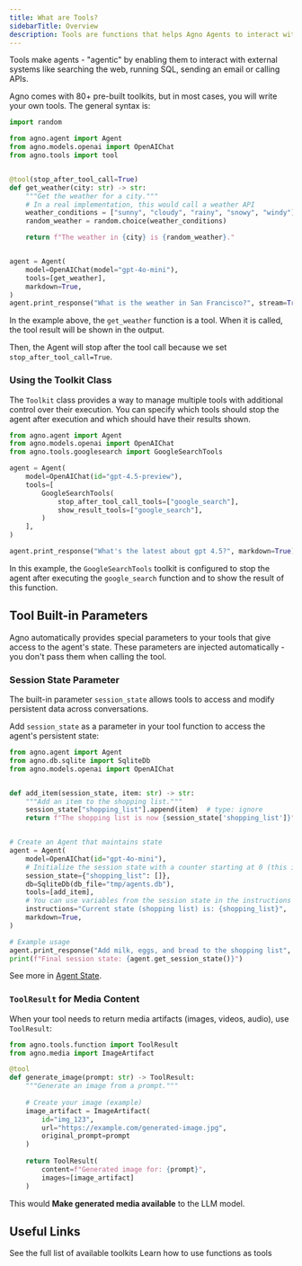 ```yaml
---
title: What are Tools?
sidebarTitle: Overview
description: Tools are functions that helps Agno Agents to interact with the external world.
---
```


Tools make agents - "agentic" by enabling them to interact with external systems like searching the web, running SQL, sending an email or calling APIs.

Agno comes with 80+ pre-built toolkits, but in most cases, you will write your own tools. The general syntax is:

```python
import random

from agno.agent import Agent
from agno.models.openai import OpenAIChat
from agno.tools import tool


@tool(stop_after_tool_call=True)
def get_weather(city: str) -> str:
    """Get the weather for a city."""
    # In a real implementation, this would call a weather API
    weather_conditions = ["sunny", "cloudy", "rainy", "snowy", "windy"]
    random_weather = random.choice(weather_conditions)

    return f"The weather in {city} is {random_weather}."


agent = Agent(
    model=OpenAIChat(model="gpt-4o-mini"),
    tools=[get_weather],
    markdown=True,
)
agent.print_response("What is the weather in San Francisco?", stream=True)
```

<Tip>

In the example above, the `get_weather` function is a tool. When it is called, the tool result will be shown in the output.

Then, the Agent will stop after the tool call because we set `stop_after_tool_call=True`.

</Tip>

### Using the Toolkit Class

The `Toolkit` class provides a way to manage multiple tools with additional control over their execution. You can specify which tools should stop the agent after execution and which should have their results shown.

```python
from agno.agent import Agent
from agno.models.openai import OpenAIChat
from agno.tools.googlesearch import GoogleSearchTools

agent = Agent(
    model=OpenAIChat(id="gpt-4.5-preview"),
    tools=[
        GoogleSearchTools(
            stop_after_tool_call_tools=["google_search"],
            show_result_tools=["google_search"],
        )
    ],
)

agent.print_response("What's the latest about gpt 4.5?", markdown=True)
```

In this example, the `GoogleSearchTools` toolkit is configured to stop the agent after executing the `google_search` function and to show the result of this function.


## Tool Built-in Parameters

Agno automatically provides special parameters to your tools that give access to the agent's state. These parameters are injected automatically - you don't pass them when calling the tool.

### Session State Parameter

The built-in parameter `session_state` allows tools to access and modify persistent data across conversations.

Add `session_state` as a parameter in your tool function to access the agent's persistent state:

```python
from agno.agent import Agent
from agno.db.sqlite import SqliteDb
from agno.models.openai import OpenAIChat


def add_item(session_state, item: str) -> str:
    """Add an item to the shopping list."""
    session_state["shopping_list"].append(item)  # type: ignore
    return f"The shopping list is now {session_state['shopping_list']}"  # type: ignore


# Create an Agent that maintains state
agent = Agent(
    model=OpenAIChat(id="gpt-4o-mini"),
    # Initialize the session state with a counter starting at 0 (this is the default session state for all users)
    session_state={"shopping_list": []},
    db=SqliteDb(db_file="tmp/agents.db"),
    tools=[add_item],
    # You can use variables from the session state in the instructions
    instructions="Current state (shopping list) is: {shopping_list}",
    markdown=True,
)

# Example usage
agent.print_response("Add milk, eggs, and bread to the shopping list", stream=True)
print(f"Final session state: {agent.get_session_state()}")
```

See more in [Agent State](/docs/documentation/agents/state).

### `ToolResult` for Media Content

When your tool needs to return media artifacts (images, videos, audio), use `ToolResult`:

<Snippet file="tool-result-reference.mdx" />

```python
from agno.tools.function import ToolResult
from agno.media import ImageArtifact

@tool
def generate_image(prompt: str) -> ToolResult:
    """Generate an image from a prompt."""
    
    # Create your image (example)
    image_artifact = ImageArtifact(
        id="img_123",
        url="https://example.com/generated-image.jpg",
        original_prompt=prompt
    )
    
    return ToolResult(
        content=f"Generated image for: {prompt}",
        images=[image_artifact]
    )
```

This would **Make generated media available** to the LLM model.

## Useful Links

<CardGroup cols={2}>
  <Card
    title="Available Toolkits"
    icon="box-open"
    href="/docs/documentation/tools/toolkits"
  >
    See the full list of available toolkits
  </Card>
  <Card
    title="Using functions as tools"
    icon="code"
    href="/docs/documentation/tools/tool-decorator"
  >
    Learn how to use functions as tools
  </Card>
</CardGroup>
